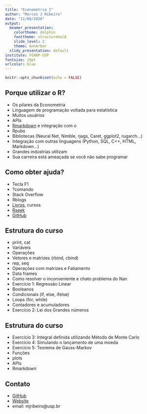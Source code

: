 ```yaml
---
title: "Econometria I"
author: "Marcos J Ribeiro"
date: "11/08/2020"
output:
  beamer_presentation:
    colortheme: dolphin
    fonttheme: structurebold
    slide_level: 2
    theme: AnnArbor
  slidy_presentation: default
institute: FEARP-USP
fontsize: 10pt
urlcolor: blue
---
```


```r
knitr::opts_chunk$set(echo = FALSE)
```

## Porque utilizar o R?

- Os pilares da Econometria
- Linguagem de programação voltada para estatística
- Muitos usuários
- APIs
- [Rmarkdown](https://rmarkdown.rstudio.com/index.html) e integração com o \LaTeX
- Rpubs
- Bibliotecas (Neural Net, Nimble, rjags, Caret, ggplot2, rugarch...)
- Integração com outras linguagens (Python, SQL, C++, HTML, Markdown...)
- Grandes indústrias utilizam
- Sua carreira está ameaçada se você não sabe programar

## Como obter ajuda?

- Tecla F1
- ?comando
- Stack Overflow
- Rblogs
- [Livros](https://bookdown.org/ccolonescu/RPoE4/), cursos 
- [Rseek](https://rseek.org/)
- [GitHub](https://github.com/mj-ribeiro/Econometry) 


## Estrutura do curso

- print, cat
- Variáveis
- Operações
- Vetores e matrizes (rbind, cbind)
- rep, seq
- Operações com matrizes e Fatiamento
- Data frames
- Como resolver o inconveniente e chato problema do Nan
- Exercício 1: Regressão Linear
- Booleanos
- Condicionais (if, else, ifelse)
- Loops (for, while)
- Contadores e acumuladores
- Exercício 2: Lei dos Grandes números


## Estrutura do curso

- Exercício 3: Integral definida utilizando Método de Monte Carlo
- Exercício 4: Simulando o lançamento de uma moeda
- Exercício 5: Teorema de Gauss-Markov
- Funções
- plots
- APIs
- Rmarkdown



## Contato

- [GitHub](https://github.com/mj-ribeiro)   
- [Website](https://mj-ribeiro.github.io/)  
- email: mjribeiro@usp.br



